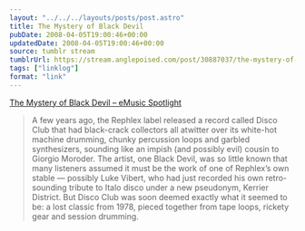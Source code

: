 ```yaml
---
layout: "../../../layouts/posts/post.astro"
title: The Mystery of Black Devil
pubDate: 2008-04-05T19:00:46+00:00
updatedDate: 2008-04-05T19:00:46+00:00
source: tumblr stream
tumblrUrl: https://stream.anglepoised.com/post/30887037/the-mystery-of-black-devil-emusic-spotlight
tags: ["linklog"]
format: "link"
---
```


[The Mystery of Black Devil &#8211; eMusic Spotlight][1]

> A few years ago, the Rephlex label released a record called Disco Club that had black-crack collectors all atwitter over its white-hot machine drumming, chunky percussion loops and garbled synthesizers, sounding like an impish (and possibly evil) cousin to Giorgio Moroder. The artist, one Black Devil, was so little known that many listeners assumed it must be the work of one of Rephlex&rsquo;s own stable — possibly Luke Vibert, who had just recorded his own retro-sounding tribute to Italo disco under a new pseudonym, Kerrier District. But Disco Club was soon deemed exactly what it seemed to be: a lost classic from 1978, pieced together from tape loops, rickety gear and session drumming.

[1]: http://www.emusic.com/features/spotlight/281_200702.html
